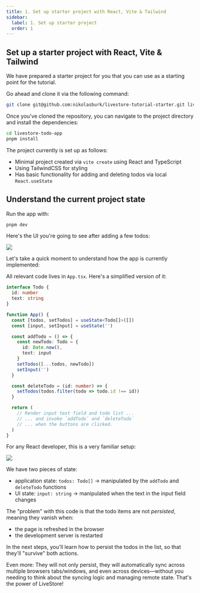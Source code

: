 ```yaml
---
title: 1. Set up starter project with React, Vite & Tailwind
sidebar:
  label: 1. Set up starter project
  order: 1
---
```


## Set up a starter project with React, Vite & Tailwind

We have prepared a starter project for you that you can use as a starting point for the tutorial.

Go ahead and clone it via the following command:

```bash
git clone git@github.com:nikolasburk/livestore-tutorial-starter.git livestore-todo-app
```

Once you've cloned the repository, you can navigate to the project directory and install the dependencies:

```bash
cd livestore-todo-app
pnpm install
```

The project currently is set up as follows:
- Minimal project created via `vite create` using React and TypeScript
- Using TailwindCSS for styling
- Has basic functionality for adding and deleting todos via local `React.useState`

## Understand the current project state

Run the app with:

```bash
pnpm dev
```

Here's the UI you're going to see after adding a few todos:

![](../../../assets/tutorial/section-1/0-screenshot-todo-list.png)

Let's take a quick moment to understand how the app is currently implemented:

All relevant code lives in `App.tsx`. Here's a simplified version of it:

```ts
interface Todo {
  id: number
  text: string
}

function App() {
  const [todos, setTodos] = useState<Todo[]>([])
  const [input, setInput] = useState('')

  const addTodo = () => {
    const newTodo: Todo = {
      id: Date.now(),
      text: input
    }
    setTodos([...todos, newTodo])
    setInput('')
  }

  const deleteTodo = (id: number) => {
    setTodos(todos.filter(todo => todo.id !== id))
  }

  return (
    // Render input text field and todo list ...
    // ... and invoke `addTodo` and `deleteTodo` 
    // ... when the buttons are clicked. 
  )
}
```

For any React developer, this is a very familiar setup:

![](../../../assets/tutorial/section-1/2-state-and-ui.png)

We have two pieces of state:
- application state: `todos: Todo[]` → manipulated by the `addTodo` and `deleteTodo` functions
- UI state: `input: string` → manipulated when the text in the input field changes

The "problem" with this code is that the todo items are not _persisted_, meaning they vanish when:
- the page is refreshed in the browser
- the development server is restarted

In the next steps, you'll learn how to persist the todos in the list, so that they'll "survive" both actions. 

Even more: They will not only persist, they will automatically sync across multiple browsers tabs/windows, and even across devices—without you needing to think about the syncing logic and managing remote state. That's the power of LiveStore!